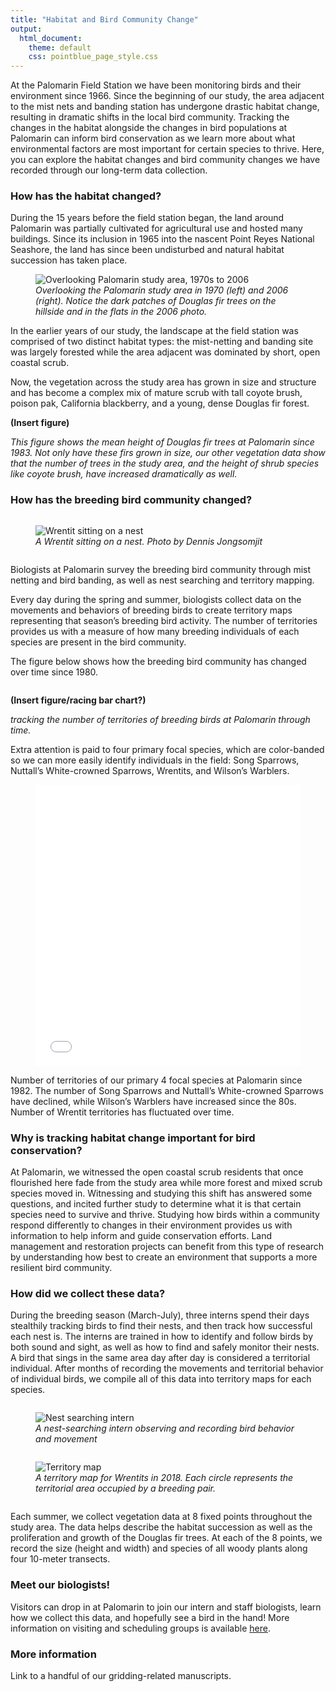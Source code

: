 ```yaml
---
title: "Habitat and Bird Community Change"
output: 
  html_document:
    theme: default
    css: pointblue_page_style.css
---
```


At the Palomarin Field Station we have been monitoring birds and their environment since 1966. Since the beginning of our study, the area adjacent to the mist nets and banding station has undergone drastic habitat change, resulting in dramatic shifts in the local bird community. Tracking the changes in the habitat alongside the changes in bird populations at Palomarin can inform bird conservation as we learn more about what environmental factors are most important for certain species to thrive. Here, you can explore the habitat changes and bird community changes we have recorded through our long-term data collection.

### How has the habitat changed?
During the 15 years before the field station began, the land around Palomarin was partially cultivated for agricultural use and hosted many buildings. Since its inclusion in 1965 into the nascent Point Reyes National Seashore, the land has since been undisturbed and natural habitat succession has taken place. 

<figure>
![](../images/palo_overview_1970s_2006.jpg "Overlooking Palomarin study area, 1970s to 2006"){#photobar}
<figcaption>
*Overlooking the Palomarin study area in 1970 (left) and 2006 (right). Notice the dark patches of Douglas fir trees on the hillside and in the flats in the 2006 photo.* 
</figcaption>
</figure>

In the earlier years of our study, the landscape at the field station was comprised of two distinct habitat types: the mist-netting and banding site was largely forested while the area adjacent was dominated by short, open coastal scrub.  

Now, the vegetation across the study area has grown in size and structure and has become a complex mix of mature scrub with tall coyote brush, poison pak, California blackberry, and a young, dense Douglas fir forest.

**(Insert figure)**  

*This figure shows the mean height of Douglas fir trees at Palomarin since 1983. Not only have these firs grown in size, our other vegetation data show that the number of trees in the study area, and the height of shrub species like coyote brush, have increased dramatically as well.*


### How has the breeding bird community changed?
<div class="row">  
<div class="column">  
<figure>
![](../images/WREN23_byDennisJongsomjit.JPG "Wrentit sitting on a nest")
<figcaption>
*A Wrentit sitting on a nest. Photo by Dennis Jongsomjit* 
</figcaption>
</figure>
</div>
<div class="column">
Biologists at Palomarin survey the breeding bird community through mist netting and bird banding, as well as nest searching and territory mapping.  

Every day during the spring and summer, biologists collect data on the movements and behaviors of breeding birds to create territory maps representing that season’s breeding bird activity. The number of territories provides us with a measure of how many breeding individuals of each species are present in the bird community. 

The figure below shows how the breeding bird community has changed over time since 1980. 
</div>
</div>


**(Insert figure/racing bar chart?)**

*tracking the number of territories of breeding birds at Palomarin through time.*

Extra attention is paid to four primary focal species, which are color-banded so we can more easily identify individuals in the field: Song Sparrows, Nuttall’s White-crowned Sparrows, Wrentits, and Wilson’s Warblers. 

<figure>
<iframe src="territory_trends_focal.html" style="border: none;" width = 100%; height = 450px;></iframe>
</figure>
<figcaption>
Number of territories of our primary 4 focal species at Palomarin since 1982. The number of Song Sparrows and Nuttall’s White-crowned Sparrows have declined, while Wilson’s Warblers have increased since the 80s. Number of Wrentit territories has fluctuated over time.
</figcaption>

### Why is tracking habitat change important for bird conservation?

At Palomarin, we witnessed the open coastal scrub residents that once flourished here fade from the study area while more forest and mixed scrub species moved in. Witnessing and studying this shift has answered some questions, and incited further study to determine what it is that certain species need to survive and thrive. Studying how birds within a community respond differently to changes in their environment provides us with information to help inform and guide conservation efforts. Land management and restoration projects can benefit from this type of research by understanding how best to create an environment that supports a more resilient bird community. 

### How did we collect these data?

During the breeding season (March-July), three interns spend their days stealthily tracking birds to find their nests, and then track how successful each nest is. The interns are trained in how to identify and follow birds by both sound and sight, as well as how to find and safely monitor their nests. A bird that sings in the same area day after day is considered a territorial individual. After months of recording the movements and territorial behavior of individual birds, we compile all of this data into territory maps for each species. 

<div class="row">  
<div class="column">  
<figure>
![](../images/gridding_crop.jpg "Nest searching intern")
<figcaption>
*A nest-searching intern observing and recording bird behavior and movement * 
</figcaption>
</figure>
</div>
<div class="column">
<figure>
![](../images/G2_brood2maps_18_crop.jpg "Territory map")
<figcaption>
*A territory map for Wrentits in 2018. Each circle represents the territorial area occupied by a breeding pair.* 
</figcaption>
</figure>
</div>
</div>

Each summer, we collect vegetation data at 8 fixed points throughout the study area. The data helps describe the habitat succession as well as the proliferation and growth of the Douglas fir trees. At each of the 8 points, we record the size (height and width) and species of all woody plants along four 10-meter transects.


### Meet our biologists!
Visitors can drop in at Palomarin to join our intern and staff biologists, learn how we collect this data, and hopefully see a bird in the hand! More information on visiting and scheduling groups is available [here](https://www.pointblue.org/about-us/contact-visit-us/){target="_blank"}.


### More information

Link to a handful of our gridding-related manuscripts.

